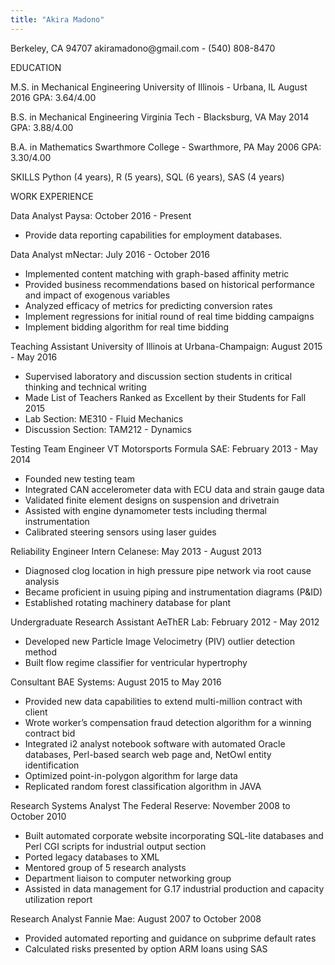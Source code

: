```yaml
---
title: "Akira Madono"
---
```

Berkeley, CA 94707 akiramadono@gmail.com - (540) 808-8470

EDUCATION

M.S. in Mechanical Engineering
University of Illinois - Urbana, IL August 2016
GPA: 3.64/4.00

B.S. in Mechanical Engineering
Virginia Tech - Blacksburg, VA May 2014
GPA: 3.88/4.00

B.A. in Mathematics
Swarthmore College - Swarthmore, PA May 2006
GPA: 3.30/4.00

SKILLS
Python (4 years), R (5 years), SQL (6 years), SAS (4 years)

WORK EXPERIENCE

Data Analyst
Paysa: October 2016 - Present

* Provide data reporting capabilities for employment databases.

Data Analyst
mNectar: July 2016 - October 2016

 * Implemented content matching with graph-based affinity metric
 * Provided business recommendations based on historical performance and impact of exogenous variables
 * Analyzed efficacy of metrics for predicting conversion rates 
 * Implement regressions for initial round of real time bidding campaigns
 * Implement bidding algorithm for real time bidding

Teaching Assistant
University of Illinois at Urbana-Champaign: August 2015 - May 2016

* Supervised laboratory and discussion section students in critical thinking and technical writing
* Made List of Teachers Ranked as Excellent by their Students for Fall 2015
* Lab Section: ME310 - Fluid Mechanics
* Discussion Section: TAM212 - Dynamics

Testing Team Engineer
VT Motorsports Formula SAE: February 2013 - May 2014

 * Founded new testing team
 * Integrated CAN accelerometer data with ECU data and strain gauge data
 * Validated finite element designs on suspension and drivetrain
 * Assisted with engine dynamometer tests including thermal instrumentation
 * Calibrated steering sensors using laser guides

Reliability Engineer Intern
Celanese: May 2013 - August 2013

* Diagnosed clog location in high pressure pipe network via root cause analysis
* Became proficient in usuing piping and instrumentation diagrams (P&ID)
* Established rotating machinery database for plant

Undergraduate Research Assistant
AeThER Lab: February 2012 - May 2012

* Developed new Particle Image Velocimetry (PIV) outlier detection method
* Built flow regime classifier for ventricular hypertrophy

Consultant
BAE Systems: August 2015 to May 2016

 * Provided new data capabilities to extend multi-million contract with client
 * Wrote worker's compensation fraud detection algorithm for a winning contract bid
 * Integrated i2 analyst notebook software with automated Oracle databases, Perl-based search web page and, NetOwl entity identification
 * Optimized point-in-polygon algorithm for large data
 * Replicated random forest classification algorithm in JAVA

Research Systems Analyst
The Federal Reserve: November 2008 to October 2010

 * Built automated corporate website incorporating SQL-lite databases and Perl CGI scripts for industrial output section
 * Ported legacy databases to XML
 * Mentored group of 5 research analysts
 * Department liaison to computer networking group
 * Assisted in data management for G.17 industrial production and capacity utilization report
			    
Research Analyst
Fannie Mae: August 2007 to October 2008

 * Provided automated reporting and guidance on subprime default rates 
 * Calculated risks presented by option ARM loans using SAS
			      

